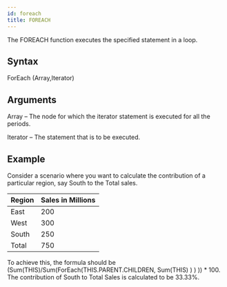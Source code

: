 ```yaml
---
id: foreach
title: FOREACH
---
```

The FOREACH function executes the specified statement in a loop.

## Syntax
ForEach (Array,Iterator)

## Arguments
Array  – The node for which the iterator statement is executed for all the periods.

Iterator – The statement that is to be executed.

## Example
Consider a scenario where you want to calculate the contribution of a particular region, say South to the Total sales.

| Region | Sales in Millions |
|--------|-------------------|
| East   | 200               |
| West   | 300               |
| South  | 250               |
| Total  | 750               |

To achieve this, the formula should be (Sum(THIS)/Sum(ForEach(THIS.PARENT.CHILDREN, Sum(THIS) ) ) )) * 100.
The contribution of South to Total Sales is calculated to be 33.33%.

